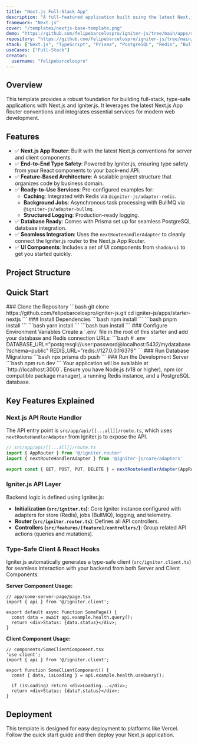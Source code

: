 ```yaml
---
title: "Next.js Full-Stack App"
description: "A full-featured application built using the latest Next.js conventions with end-to-end type safety powered by Igniter.js."
framework: "Next.js"
cover: "/templates/nextjs-base-template.png"
demo: "https://github.com/felipebarcelospro/igniter-js/tree/main/apps/starter-nextjs"
repository: "https://github.com/felipebarcelospro/igniter-js/tree/main/apps/starter-nextjs"
stack: ["Next.js", "TypeScript", "Prisma", "PostgreSQL", "Redis", "BullMQ", "Tailwind CSS"]
useCases: ["Full-Stack"]
creator:
  username: "felipebarcelospro"
---
```


## Overview

This template provides a robust foundation for building full-stack, type-safe applications with Next.js and Igniter.js. It leverages the latest Next.js App Router conventions and integrates essential services for modern web development.

## Features

- ✅ **Next.js App Router**: Built with the latest Next.js conventions for server and client components.
- ✅ **End-to-End Type Safety**: Powered by Igniter.js, ensuring type safety from your React components to your back-end API.
- ✅ **Feature-Based Architecture**: A scalable project structure that organizes code by business domain.
- ✅ **Ready-to-Use Services**: Pre-configured examples for:
  - **Caching**: Integrated with Redis via `@igniter-js/adapter-redis`.
  - **Background Jobs**: Asynchronous task processing with BullMQ via `@igniter-js/adapter-bullmq`.
  - **Structured Logging**: Production-ready logging.
- ✅ **Database Ready**: Comes with Prisma set up for seamless PostgreSQL database integration.
- ✅ **Seamless Integration**: Uses the `nextRouteHandlerAdapter` to cleanly connect the Igniter.js router to the Next.js App Router.
- ✅ **UI Components**: Includes a set of UI components from `shadcn/ui` to get you started quickly.

## Project Structure

<Files>
  <Folder name="src" defaultOpen>
    <Folder name="app">
      <Folder name="api">
        <Folder name="[[...all]]">
          <File name="route.ts" />
        </Folder>
      </Folder>
      <File name="layout.tsx" />
    </Folder>
    <Folder name="components" />
    <Folder name="features">
      <Folder name="example">
        <Folder name="controllers" />
      </Folder>
    </Folder>
    <Folder name="services" />
    <File name="igniter.ts" />
    <File name="igniter.client.ts" />
    <File name="igniter.router.ts" />
  </Folder>
</Files>

## Quick Start

<Steps>
  <Step>
    ### Clone the Repository
    ```bash
    git clone https://github.com/felipebarcelospro/igniter-js.git
    cd igniter-js/apps/starter-nextjs
    ```
  </Step>
  
  <Step>
    ### Install Dependencies
    <Tabs items={['npm', 'pnpm', 'yarn', 'bun']} groupId="package-manager">
      <Tab value="npm">
        ```bash
        npm install
        ```
      </Tab>
      <Tab value="pnpm">
        ```bash
        pnpm install
        ```
      </Tab>
      <Tab value="yarn">
        ```bash
        yarn install
        ```
      </Tab>
      <Tab value="bun">
        ```bash
        bun install
        ```
      </Tab>
    </Tabs>
  </Step>
  
  <Step>
    ### Configure Environment Variables
    Create a `.env` file in the root of this starter and add your database and Redis connection URLs:
    ```bash
    # .env
    DATABASE_URL="postgresql://user:password@localhost:5432/mydatabase?schema=public"
    REDIS_URL="redis://127.0.0.1:6379"
    ```
  </Step>
  
  <Step>
    ### Run Database Migrations
    ```bash
    npx prisma db push
    ```
  </Step>
  
  <Step>
    ### Run the Development Server
    ```bash
    npm run dev
    ```
    Your application will be available at `http://localhost:3000`.
  </Step>
</Steps>

<Callout type="info">
  Ensure you have Node.js (v18 or higher), npm (or compatible package manager), a running Redis instance, and a PostgreSQL database.
</Callout>

## Key Features Explained

### Next.js API Route Handler

The API entry point is `src/app/api/[[...all]]/route.ts`, which uses `nextRouteHandlerAdapter` from Igniter.js to expose the API.

```typescript
// src/app/api/[[...all]]/route.ts
import { AppRouter } from '@/igniter.router'
import { nextRouteHandlerAdapter } from '@igniter-js/core/adapters'

export const { GET, POST, PUT, DELETE } = nextRouteHandlerAdapter(AppRouter)
```

### Igniter.js API Layer

Backend logic is defined using Igniter.js:
- **Initialization (`src/igniter.ts`)**: Core Igniter instance configured with adapters for store (Redis), jobs (BullMQ), logging, and telemetry.
- **Router (`src/igniter.router.ts`)**: Defines all API controllers.
- **Controllers (`src/features/[feature]/controllers/`)**: Group related API actions (queries and mutations).

### Type-Safe Client & React Hooks

Igniter.js automatically generates a type-safe client (`src/igniter.client.ts`) for seamless interaction with your backend from both Server and Client Components.

**Server Component Usage:**
```tsx
// app/some-server-page/page.tsx
import { api } from '@/igniter.client';

export default async function SomePage() {
  const data = await api.example.health.query();
  return <div>Status: {data.status}</div>;
}
```

**Client Component Usage:**
```tsx
// components/SomeClientComponent.tsx
'use client';
import { api } from '@/igniter.client';

export function SomeClientComponent() {
  const { data, isLoading } = api.example.health.useQuery();

  if (isLoading) return <div>Loading...</div>;
  return <div>Status: {data?.status}</div>;
}
```

## Deployment

This template is designed for easy deployment to platforms like Vercel. Follow the quick start guide and then deploy your Next.js application.
